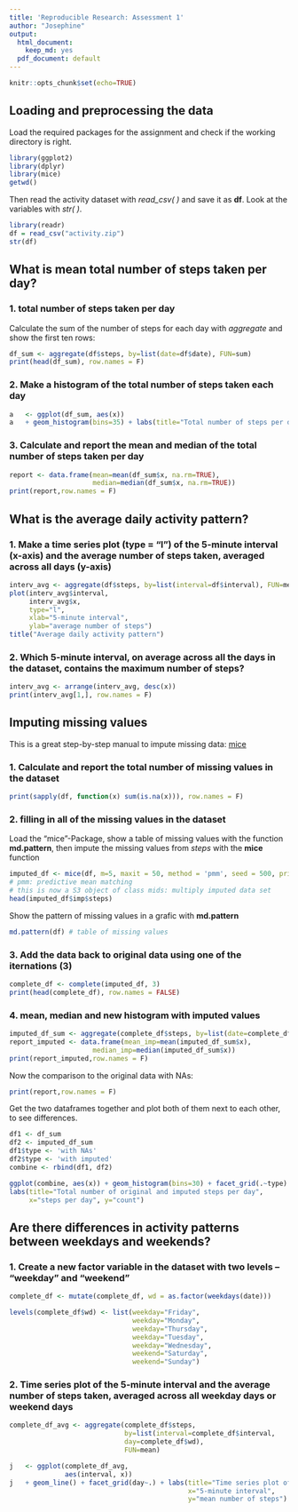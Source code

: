 ```yaml
---
title: 'Reproducible Research: Assessment 1'
author: "Josephine"
output:
  html_document:
    keep_md: yes
  pdf_document: default
---
```

```r
knitr::opts_chunk$set(echo=TRUE)
```

## Loading and preprocessing the data
Load the required packages for the assignment and check if the working directory is right. 
```r
library(ggplot2)
library(dplyr)
library(mice)
getwd()
```
Then read the activity dataset with *read_csv( )* and save it as **df**. Look at the variables with *str( )*.
```r
library(readr)
df = read_csv("activity.zip")
str(df)
```

## What is mean total number of steps taken per day?
###  1. total number of steps taken per day

Calculate the sum of the number of steps for each day with *aggregate* and show the first ten rows:
```r
df_sum <- aggregate(df$steps, by=list(date=df$date), FUN=sum)
print(head(df_sum), row.names = F)
```

### 2. Make a histogram of the total number of steps taken each day
```r
a   <- ggplot(df_sum, aes(x))
a   + geom_histogram(bins=35) + labs(title="Total number of steps per day", x="Steps per day", y="count")
```

###  3. Calculate and report the mean and median of the total number of steps taken per day
```r
report <- data.frame(mean=mean(df_sum$x, na.rm=TRUE), 
                     median=median(df_sum$x, na.rm=TRUE))
print(report,row.names = F) 
```

## What is the average daily activity pattern?
### 1. Make a time series plot (type = "l") of the 5-minute interval (x-axis) and the average number of steps taken, averaged across all days (y-axis)
```r
interv_avg <- aggregate(df$steps, by=list(interval=df$interval), FUN=mean, na.rm=TRUE)
plot(interv_avg$interval,
     interv_avg$x,
     type="l",
     xlab="5-minute interval",
     ylab="average number of steps")
title("Average daily activity pattern")
```


### 2. Which 5-minute interval, on average across all the days in the dataset, contains the maximum number of steps?
```r
interv_avg <- arrange(interv_avg, desc(x))
print(interv_avg[1,], row.names = F)
```


## Imputing missing values
This is a great step-by-step manual to impute missing data: [mice](https://rstudio-pubs-static.s3.amazonaws.com/344055_0c737f77c0ef4e36b6865cb843a7bb4a.html
)

### 1. Calculate and report the total number of missing values in the dataset
```r
print(sapply(df, function(x) sum(is.na(x))), row.names = F)
```

### 2. filling in all of the missing values in the dataset
Load the "mice"-Package, show a table of missing values with the function **md.pattern**, then impute the missing values from *steps* with the **mice** function
```r
imputed_df <- mice(df, m=5, maxit = 50, method = 'pmm', seed = 500, print=FALSE) 
# pmm: predictive mean matching
# this is now a S3 object of class mids: multiply imputed data set
head(imputed_df$imp$steps)
```
Show the pattern of missing values in a grafic with **md.pattern**
```r
md.pattern(df) # table of missing values
```

### 3. Add the data back to original data using one of the iternations (3)
```r
complete_df <- complete(imputed_df, 3)
print(head(complete_df), row.names = FALSE)
```

### 4. mean, median and new histogram with imputed values 
```r
imputed_df_sum <- aggregate(complete_df$steps, by=list(date=complete_df$date), FUN=sum)
report_imputed <- data.frame(mean_imp=mean(imputed_df_sum$x), 
                     median_imp=median(imputed_df_sum$x))
print(report_imputed,row.names = F)
```
Now  the comparison to the original data with NAs:
```r
print(report,row.names = F)
```

Get the two dataframes together and plot both of them next to each other, to see differences. 
```r
df1 <- df_sum
df2 <- imputed_df_sum
df1$type <- 'with NAs'
df2$type <- 'with imputed'
combine <- rbind(df1, df2)

ggplot(combine, aes(x)) + geom_histogram(bins=30) + facet_grid(.~type) + 
labs(title="Total number of original and imputed steps per day",
     x="steps per day", y="count")
```


## Are there differences in activity patterns between weekdays and weekends?

### 1. Create a new factor variable in the dataset with two levels – “weekday” and “weekend” 

```r
complete_df <- mutate(complete_df, wd = as.factor(weekdays(date)))

levels(complete_df$wd) <- list(weekday="Friday",
                               weekday="Monday", 
                               weekday="Thursday",
                               weekday="Tuesday",
                               weekday="Wednesday",
                               weekend="Saturday",
                               weekend="Sunday")
```

### 2. Time series plot of the 5-minute interval and the average number of steps taken, averaged across all weekday days or weekend days 

```r
complete_df_avg <- aggregate(complete_df$steps,
                             by=list(interval=complete_df$interval, 
                             day=complete_df$wd),
                             FUN=mean)

j   <- ggplot(complete_df_avg,
              aes(interval, x))
j   + geom_line() + facet_grid(day~.) + labs(title="Time series plot of the 5-minute interval",
                                             x="5-minute interval", 
                                             y="mean number of steps")

```


